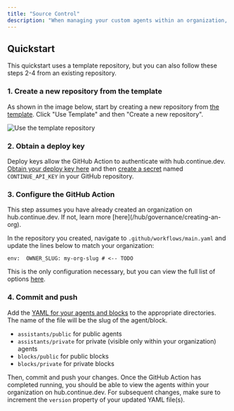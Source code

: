 ```yaml
---
title: "Source Control"
description: "When managing your custom agents within an organization, you might want to take advantage of your usual source control workflows. Continue makes this easy with a  that automatically syncs your YAML files with hub.continue.dev. We are also planning on adding automations for GitLab, BitBucket, Gitee, and others. If you are interested, please reach out to us on ."
---
```


## Quickstart

This quickstart uses a template repository, but you can also follow these steps 2-4 from an existing repository.

### 1. Create a new repository from the template

As shown in the image below, start by creating a new repository from [the template](https://github.com/continuedev/continue-hub-template). Click "Use Template" and then "Create a new repository".

![Use the template repository](/images/hub/images/template-repo-65ccd7537b6fba3bbb202ee3e83e1953.png)

### 2. Obtain a deploy key

Deploy keys allow the GitHub Action to authenticate with hub.continue.dev. [Obtain your deploy key here](https://hub.continue.dev/settings/api-keys) and then [create a secret](https://docs.github.com/en/actions/security-for-github-actions/security-guides/using-secrets-in-github-actions#creating-secrets-for-a-repository) named `CONTINUE_API_KEY` in your GitHub repository.

### 3. Configure the GitHub Action

<Check>
  This step assumes you have already created an organization on
  hub.continue.dev. If not, learn more [here](/hub/governance/creating-an-org).
</Check>

In the repository you created, navigate to `.github/workflows/main.yaml` and update the lines below to match your organization:

```
env:  OWNER_SLUG: my-org-slug # <-- TODO
```

This is the only configuration necessary, but you can view the full list of options [here](https://github.com/continuedev/continue-publish-action/blob/main/README.md).

### 4. Commit and push

Add the [YAML for your agents and blocks](/reference) to the appropriate directories. The name of the file will be the slug of the agent/block.

- `assistants/public` for public agents
- `assistants/private` for private (visible only within your organization) agents
- `blocks/public` for public blocks
- `blocks/private` for private blocks

Then, commit and push your changes. Once the GitHub Action has completed running, you should be able to view the agents within your organization on hub.continue.dev. For subsequent changes, make sure to increment the `version` property of your updated YAML file(s).
